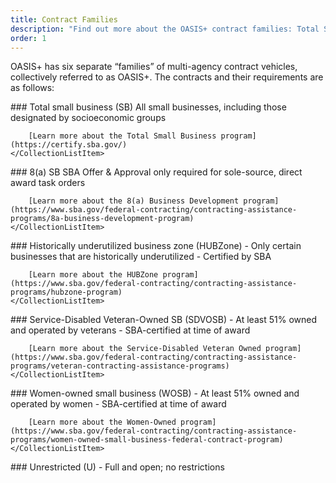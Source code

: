 ```yaml
---
title: Contract Families
description: "Find out more about the OASIS+ contract families: Total Small Business, 8(a), HUBZone, Service-Disabled Veteran-Owned, Women-owned, and Unrestricted."
order: 1
---
```


OASIS+ has six separate “families” of multi-agency contract vehicles, collectively referred to as OASIS+. The contracts and their requirements are as follows:

<CollectionList>
    <CollectionListItem  img_src="images/sba-icons/total-small-business.svg" img_alt="Total small business icon">
        ### Total small business (SB)
        All small businesses, including those designated by socioeconomic groups

        [Learn more about the Total Small Business program](https://certify.sba.gov/) 
    </CollectionListItem>
</CollectionList>
<CollectionList>
    <CollectionListItem  img_src="images/sba-icons/8-a.svg" img_alt="8(a) certified icon">
        ### 8(a) SB 
        SBA Offer & Approval only required for sole-source, direct award task orders

        [Learn more about the 8(a) Business Development program](https://www.sba.gov/federal-contracting/contracting-assistance-programs/8a-business-development-program) 
    </CollectionListItem>
</CollectionList>
<CollectionList>
    <CollectionListItem  img_src="images/sba-icons/hub-zone.svg" img_alt="HUB zone cerfified icon">
        ### Historically underutilized business zone (HUBZone)
        - Only certain businesses that are historically underutilized
        - Certified by SBA

        [Learn more about the HUBZone program](https://www.sba.gov/federal-contracting/contracting-assistance-programs/hubzone-program) 
    </CollectionListItem>
</CollectionList>
<CollectionList>
    <CollectionListItem  img_src="images/sba-icons/service-disabled-veteran-owned.svg" img_alt="Service-owned veteran-owned certified icon">
        ### Service-Disabled Veteran-Owned SB (SDVOSB)
        - At least 51% owned and operated by veterans
        - SBA-certified at time of award

        [Learn more about the Service-Disabled Veteran Owned program](https://www.sba.gov/federal-contracting/contracting-assistance-programs/veteran-contracting-assistance-programs) 
    </CollectionListItem>
</CollectionList>
<CollectionList>
    <CollectionListItem  img_src="images/sba-icons/wosb-certified.svg" img_alt="SBA Woman-owned small business certified icon">
        ### Women-owned small business (WOSB)
        - At least 51% owned and operated by women
        - SBA-certified at time of award

        [Learn more about the Women-Owned program](https://www.sba.gov/federal-contracting/contracting-assistance-programs/women-owned-small-business-federal-contract-program) 
    </CollectionListItem>
</CollectionList>
<CollectionList>
    <CollectionListItem  img_src="images/sba-icons/unrestricted.svg" img_alt="Unrestricted icon">
        ### Unrestricted (U)
        - Full and open; no restrictions
    </CollectionListItem>
</CollectionList>